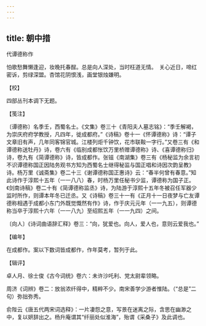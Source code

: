 ```yaml
---
---
---
```

title: 朝中措
---



代谭德称作





怕歌愁舞懒逢迎，妆晚托春酲。总是向人深处，当时枉道无情。　关心近日，啼红密诉，剪绿深盟。杏馆花阴恨浅，画堂银烛嫌明。

【校】

四部丛刊本调下无题。

【笺注】

〔谭德称〕名季壬，西蜀名士。《文集》卷三十《青阳夫人墓志铭》：“季壬解褐，为崇庆府府学教授，凡四年，徙成都府。”《诗稿》卷十一《怀谭德称》诗：“谭子文章旧有声，几年同客锦官城。江楼列炬千钟饮，花市联鞍一字行。”又卷三有《和谭德称送牡丹》诗，卷六有《临别成都怅饮万里桥赠谭德称》诗、《喜谭德称归》诗，卷九有《简谭德称》诗，皆成都作。张镃《南湖集》卷三有《杨秘监为余言初不识谭德称国正因陆务观书方知为西蜀名士继得秘监与国正唱和诗因次韵呈教》诗。杨万里《诚斋集》卷二十三《谢谭德称国正惠诗》云：“春半何曾有春意。”知此诗作于淳熙十五年（一一八八）春，时杨万里任秘书少监，谭德称为国子正。《剑南诗稿》卷二十有《简谭德称监丞》诗，为陆游于淳熙十五年冬被召任军器少监时所作，则谭本年冬已迁丞。又《诗稿》卷三十一有《正月十一日夜梦与亡友谭德称相遇于成都小东门外既觉慨然有作》诗，作于庆元元年（一一九五），则谭德称当卒于淳熙十六年（一一八九）至绍熙五年（一一九四）之间。

〔向人〕《诗词曲语辞汇释》卷三：“向，犹爱也。向人，爱人也，意则云爱我也。”

【编年】

在成都作。案以下数词皆成都作，作年莫考，暂列于此。

【辑评】

卓人月、徐士俊《古今词统》卷六：未许沙吒利、党太尉辈领略。

周济《词辨》卷二：放翁浓纤得中，精粹不少。南宋善学少游者惟陆。（“总是”二句）弥拙弥秀。

俞陛云《唐五代两宋词选释》：一片凄怨之意，写景在迷离之际，含思在幽渺之中，复以妍辞出之。杨升庵谓其“纤丽处似淮海”，殆谓《采桑子》及此调也。
